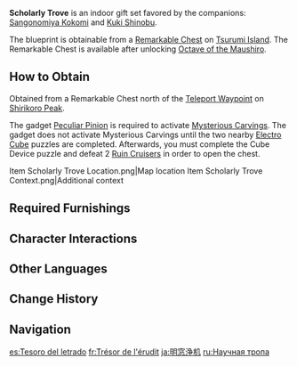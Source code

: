 {{Furnishing Infobox
|id             = 350058
|image          = Furnishing Set Scholarly Trove Display.png
|category       = Indoor Set
|subcategory    = Gift Set
|quality        = 4
|adeptal_energy = 840
|load           = 1,495
|reduced_load   = 1,203
|description    = A healthy collection of texts has been placed here using the large bookcase preferred by all arms of the [[Tri-Commission]]. This could fit at least a hundred books for sure. But to some [[Inazuma]]ns, it is not the number of books that counts, but instead "precision" and "precipitation"; that is to say that you must deposit every word of each good book you read into your heart. As such, one merely needs to arrange one's books according to how much one values them. For books that you have long ago read and committed to memory, you can lend them or even sell them if you like. They say that the [[Sangonomiya Kokomi|Divine Priestess]] of [[Watatsumi Island]] has this exact habit.
|mention        = Tri-Commission;Sangonomiya Kokomi
|blueprint      = Remarkable Chest
}}
'''Scholarly Trove''' is an indoor gift set favored by the companions: [[Sangonomiya Kokomi]] and [[Kuki Shinobu]].

The blueprint is obtainable from a [[Remarkable Chest]] on [[Tsurumi Island]]. The Remarkable Chest is available after unlocking [[Octave of the Maushiro]].

==How to Obtain==
Obtained from a Remarkable Chest north of the [[Teleport Waypoint]] on [[Shirikoro Peak]].

The gadget [[Peculiar Pinion]] is required to activate [[Mysterious Carvings]]. The gadget does not activate Mysterious Carvings until the two nearby [[Electro Cube]] puzzles are completed. Afterwards, you must complete the Cube Device puzzle and defeat 2 [[Ruin Cruiser]]s in order to open the chest.
<gallery>
Item Scholarly Trove Location.png|Map location
Item Scholarly Trove Context.png|Additional context
</gallery>

==Required Furnishings==
{{Recipe
|type = Gift Set
|Teahouse Long Table: Seamless Seating = 1
|Teahouse Candlestand: Scentless Flame = 1
|Cast in Clay = 1
|Calligraphy Set: Proper Penmanship = 1
|Red-Iron Coral = 1
|Teahouse Cushion: Night-Woven = 1
|Teahouse Folding Screen: Hidden Heart of Gold = 2
|Maple Wood Bookcase: Trove of a Thousand Tomes = 1
|Maple Wood Bookcase: Inkheart = 2
|Maple Wood Floor Lamp: Clarity = 1
|sort = Teahouse Long Table: Seamless Seating;Teahouse Candlestand: Scentless Flame;Cast in Clay;Calligraphy Set: Proper Penmanship;Red-Iron Coral;Teahouse Cushion: Night-Woven;Teahouse Folding Screen: Hidden Heart of Gold;Maple Wood Bookcase: Trove of a Thousand Tomes;Maple Wood Bookcase: Inkheart;Maple Wood Floor Lamp: Clarity
|yield = 0
}}

==Character Interactions==
{{Gift Set Character Interactions
|character_1 = Sangonomiya Kokomi
|rewards_1   = Primogem*20;Guide to Transience*2;Mora*20,000
|character_2 = Kuki Shinobu
|rewards_2   = Primogem*20;Vajrada Amethyst Fragment*1;Mora*20,000
|set         = Scholarly Trove
}}

==Other Languages==
{{Other Languages
|en      = Scholarly Trove
|zhs     = 沉墨书舍
|zhs_rm  = Chénmò Shū Shě
|zht     = 沉墨書舍
|zht_rm  = Chénmò Shū Shě
|zh_tl   = Residence of Deep Ink and Books
|ja      = 明窓浄机
|ja_rm   = Meisou Jouki
|ja_tl   = Dustless Desk by a Well-Lit Window
|ja_note = A four-character idiom for a well-lit and clean study conducive to learning.
|ko      = 먹향의 서재
|ko_rm   = Meokhyang-ui Seojae
|ko_tl   = Study of Ink Stick Fragrance
|es      = Tesoro del letrado
|es_tl   = Scholar's Treasure
|fr      = Trésor de l'érudit
|fr_tl   = Treasure of the Scholar
|ru      = Научная тропа
|ru_tl   = Scholarly Path
|th      = ห้องสมุดน้ำหมึกสีเข้ม
|th_rm   = 
|th_tl   = 
|vi      = Thư Xá Trầm Mặc
|vi_tl   = 
|de      = Studierzimmer der Gelehrten
|de_tl   = Study Room of the Scholar
|id      = Ruang Kerja Lautan Tinta
|id_tl   = Workspace (full of) Sea of Ink
|pt      = Tesouro Acadêmico
|pt_tl   = 
|tr      = Alimlerin Hazinesi
|tr_tl   = 
|it      = Tesoro dell'erudito
|it_tl   = 
}}

==Change History==
{{Change History|2.2}}

==Navigation==
{{Furnishing Navbox/Sets|type=gift}}

[[es:Tesoro del letrado]]
[[fr:Trésor de l'érudit]]
[[ja:明窓浄机]]
[[ru:Научная тропа]]